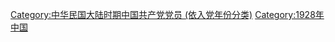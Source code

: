 [[Category:中华民国大陆时期中国共产党党员_(依入党年份分类)|Category:中华民国大陆时期中国共产党党员 (依入党年份分类)]]
[[Category:1928年中国|Category:1928年中国]]